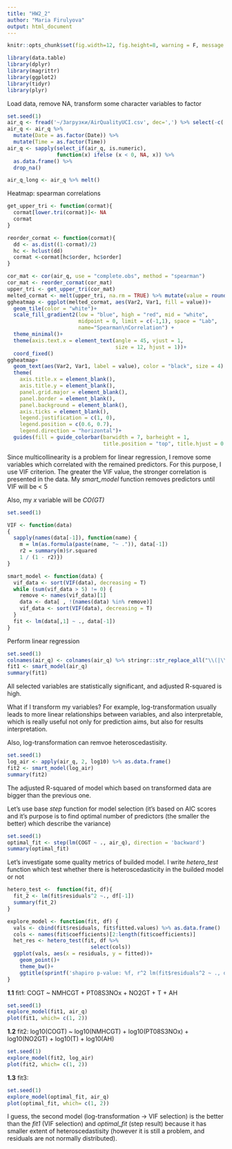 ```yaml
---
title: "HW2_2"
author: "Maria Firulyova"
output: html_document
---
```


```r
knitr::opts_chunk$set(fig.width=12, fig.height=8, warning = F, message = F) 
```

```r
library(data.table)
library(dplyr)
library(magrittr)
library(ggplot2)
library(tidyr)
library(plyr)
```

Load data, remove NA, transform some character variables to factor

```r
set.seed(1)
air_q <- fread('~/Загрузки/AirQualityUCI.csv', dec=',') %>% select(-c('V16', 'V17'))
air_q <- air_q %>%
  mutate(Date = as.factor(Date)) %>% 
  mutate(Time = as.factor(Time))
air_q <- sapply(select_if(air_q, is.numeric),
                function(x) ifelse (x < 0, NA, x)) %>%
  as.data.frame() %>% 
  drop_na()

air_q_long <- air_q %>% melt()
```

Heatmap: spearman correlations

```r
get_upper_tri <- function(cormat){
  cormat[lower.tri(cormat)]<- NA
  cormat
}

reorder_cormat <- function(cormat){
  dd <- as.dist((1-cormat)/2)
  hc <- hclust(dd)
  cormat <-cormat[hc$order, hc$order]
}

cor_mat <- cor(air_q, use = "complete.obs", method = "spearman")
cor_mat <- reorder_cormat(cor_mat)
upper_tri <- get_upper_tri(cor_mat)
melted_cormat <- melt(upper_tri, na.rm = TRUE) %>% mutate(value = round(value, 3))
ggheatmap <- ggplot(melted_cormat, aes(Var2, Var1, fill = value))+
  geom_tile(color = "white")+
  scale_fill_gradient2(low = "blue", high = "red", mid = "white", 
                       midpoint = 0, limit = c(-1,1), space = "Lab", 
                       name="Spearman\nCorrelation") +
  theme_minimal()+
  theme(axis.text.x = element_text(angle = 45, vjust = 1, 
                                   size = 12, hjust = 1))+
  coord_fixed()
ggheatmap+
  geom_text(aes(Var2, Var1, label = value), color = "black", size = 4) +
  theme(
    axis.title.x = element_blank(),
    axis.title.y = element_blank(),
    panel.grid.major = element_blank(),
    panel.border = element_blank(),
    panel.background = element_blank(),
    axis.ticks = element_blank(),
    legend.justification = c(1, 0),
    legend.position = c(0.6, 0.7),
    legend.direction = "horizontal")+
  guides(fill = guide_colorbar(barwidth = 7, barheight = 1,
                               title.position = "top", title.hjust = 0.5))

```

Since multicollinearity is a problem for linear regression, I remove some variables which correlated with the remained predictors. For this purpose, I use VIF criterion. The greater the VIF value, the stronger correlation is presented in the data. My *smart_model* function removes predictors until VIF will be < 5 

Also, my *x* variable will be *CO(GT)*

```r
set.seed(1)

VIF <- function(data)
{
  sapply(names(data[-1]), function(name) {
    m = lm(as.formula(paste(name, "~ .")), data[-1])
    r2 = summary(m)$r.squared
    1 / (1 - r2)})
}

smart_model <- function(data) {
  vif_data <- sort(VIF(data), decreasing = T)
  while (sum(vif_data > 5) != 0) {
    remove <- names(vif_data)[1]
    data <- data[ , !(names(data) %in% remove)]
    vif_data <- sort(VIF(data), decreasing = T)
  }
  fit <- lm(data[,1] ~ ., data[-1])
}

```

Perform linear regression

```r
set.seed(1)
colnames(air_q) <- colnames(air_q) %>% stringr::str_replace_all("\\(|\\)|\\.", "")
fit1 <- smart_model(air_q)
summary(fit1)
```

All selected variables are statistically significant, and adjusted R-squared is high.

What if I transform my variables? For example, log-transformation usually leads to more linear relationships between variables, and also interpretable, which is really useful not only for prediction aims, but also for results interpretation.

Also, log-transformation can remvoe heteroscedastisity.

```r
set.seed(1)
log_air <- apply(air_q, 2, log10) %>% as.data.frame()
fit2 <- smart_model(log_air)
summary(fit2)
```

The adjusted R-squared of model which based on transformed data are bigger than the previous one.

Let's use base *step* function for model selection (it's based on AIC scores and it's purpose is to find optimal number of predictors (the smaller the better) which describe the variance)

```r
set.seed(1)
optimal_fit <- step(lm(COGT ~ ., air_q), direction = 'backward')
summary(optimal_fit)
```

Let's investigate some quality metrics of builded model. I write *hetero_test* function which test whether there is heteroscedasticity in the builded model or not

```r
hetero_test <-  function(fit, df){
  fit_2 <- lm(fit$residuals^2 ~., df[-1])
  summary(fit_2)
}

explore_model <- function(fit, df) {
  vals <- cbind(fit$residuals, fit$fitted.values) %>% as.data.frame()  %>% magrittr::set_colnames(c('residuals', 'fitted'))
  cols <- names(fit$coefficients)[2:length(fit$coefficients)]
  het_res <- hetero_test(fit, df %>%
                           select(cols))
  ggplot(vals, aes(x = residuals, y = fitted))+
    geom_point()+
    theme_bw()+
    ggtitle(sprintf('shapiro p-value: %f, r^2 lm(fit$residuals^2 ~ ., df): %f', shapiro.test(fit$residuals)$p.value, het_res$r.squared))
}
```

**1.1** fit1: COGT ~ NMHCGT + PT08S3NOx + NO2GT + T + AH
```r
set.seed(1)
explore_model(fit1, air_q)
plot(fit1, which= c(1, 2))
```


**1.2** fit2: log10(COGT) ~ log10(NMHCGT) + log10(PT08S3NOx) + log10(NO2GT) + log10(T) + log10(AH)

```r
set.seed(1)
explore_model(fit2, log_air)
plot(fit2, which= c(1, 2))
```

**1.3** fit3:

```r
set.seed(1)
explore_model(optimal_fit, air_q)
plot(optimal_fit, which= c(1, 2))
```


I guess, the second model (log-transformation -> VIF selection) is the better than the *fit1* (VIF selection)  and *optimal_fit* (step result) because it has smaller extent of heteroscedastisity (however it is still a problem, and residuals are not normally distributed).